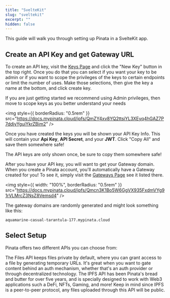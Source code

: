 ```yaml
---
title: "SvelteKit"
slug: "sveltekit"
excerpt: ""
hidden: false
---
```


This guide will walk you through setting up Pinata in a SvelteKit app.

## Create an API Key and get Gateway URL

To create an API key, visit the [Keys Page](https://app.pinata.cloud/developers/keys) and click the "New Key" button in the top right. Once you do that you can select if you want your key to be admin or if you want to scope the privileges of the keys to certain endpoints or limit the number of uses. Make those selections, then give the key a name at the bottom, and click create key.

<Note>
  If you are just getting started we recommend using Admin privileges, then move
  to scope keys as you better understand your needs
</Note>

<img
  style={{ borderRadius: "0.5rem" }}
  src="https://docs.mypinata.cloud/ipfs/QmZY4xv8YQ2ttsiYL3XEyq4hGAZ7P7ddjyYguiYkrZBim2"
/>

Once you have created the keys you will be shown your API Key Info. This will contain your **Api Key**, **API Secret**, and your **JWT**. Click "Copy All" and save them somewhere safe!

<Note>
  The API keys are only shown once, be sure to copy them somewhere safe!
</Note>

After you have your API key, you will want to get your Gateway domain. When you create a Pinata account, you'll automatically have a Gateway created for you! To see it, simply visit the [Gateways Page](https://app.pinata.cloud/gateway) see it listed there.

<img
  style={{ width: "100%", borderRadius: "0.5rem" }}
  src="https://docs.mypinata.cloud/ipfs/Qmcn3K1Bo5W6GgVX935FxdmVYg91rVLMrcZ3NsZ8Vemsd4"
/>

The gateway domains are randomly generated and might look something like this:

```
aquamarine-casual-tarantula-177.mypinata.cloud
```

## Select Setup

Pinata offers two different APIs you can choose from:

<CardGroup cols={2}>

<Card icon="file" href="/frameworks/svletekit-files" title="Files API">
  The Files API keeps files private by default, where you can grant access to a file by generating temporary URLs. It's great when you want to gate content behind an auth mechanism, whether that's an auth provider or through decentralized technology.
</Card>

<Card icon="cube" color="#00cc92" href="/frameworks/sveltekit-ipfs" title="IPFS API">
  The IPFS API has been Pinata's bread and butter for over five years, and is specially designed to work with Web3 applications such a DeFi, NFTs, Gaming, and more! Keep in mind since IPFS is a peer-to-peer protocol, any files uploaded through this API will be public.
</Card>

</CardGroup>
